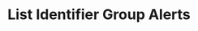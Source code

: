 ---
openapi: firework-v2-openapi get /firework/v2/assets/groups/{assets_group_id}/alerts
title: List Identifier Group Alerts
---